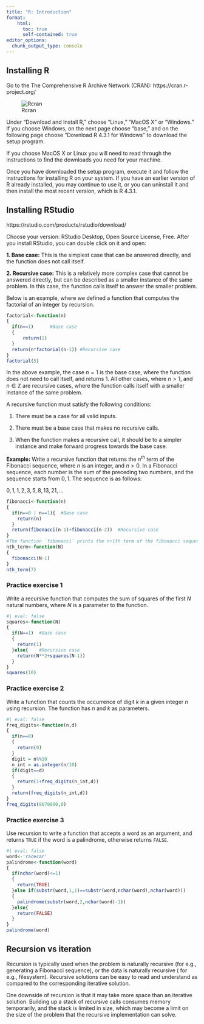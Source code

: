 ```yaml
---
title: "R: Introduction"
format:
    html:
      toc: true
      self-contained: true
editor_options: 
  chunk_output_type: console
---
```


## Installing R

Go to the The Comprehensive R Archive Network (CRAN): https://cran.r-project.org/

![Rcran](C:/Users/akl0407/Desktop/Courses/2023/Fall 2023/STAT350 Fall 2023/STAT350-class-notes/images/Rcran.jpg)

Under "Download and Install R," choose "Linux," "MacOS X" or "Windows." If you choose Windows, on the next page choose "base," and on the following page choose "Download R 4.3.1 for Windows" to download the setup program.

If you choose MacOS X or Linux you will need to read through the instructions to find the downloads you need for your machine.

Once you have downloaded the setup program, execute it and follow the instructions for installing R on your system. If you have an earlier version of R already installed, you may continue to use it, or you can uninstall it and then install the most recent version, which is R 4.3.1.

## Installing RStudio

https://rstudio.com/products/rstudio/download/

Choose your version: RStudio Desktop, Open Source License, Free. After you install RStudio, you can double click on it and open:

**1. Base case:** This is the simplest case that can be answered directly, and the function does not call itself.

**2. Recursive case:** This is a relatively more complex case that cannot be answered directly, but can be described as a smaller instance of the same problem. In this case, the function calls itself to answer the smaller problem.

Below is an example, where we defined a function that computes the factorial of an integer by recursion.

```r
factorial<-function(n)
{
  if(n==1)      #Base case
  {
      return(1)  
  }        
  return(n*factorial(n-1)) #Recursive case
}
factorial(5)
```

In the above example, the case $n=1$ is the base case, where the function does not need to call itself, and returns 1. All other cases, where $n>1$, and $n \in \mathbb{Z}$ are recursive cases, where the function calls itself with a smaller instance of the same problem.

A recursive function must satisfy the following conditions:

1.  There must be a case for all valid inputs.

2.  There must be a base case that makes no recursive calls.

3.  When the function makes a recursive call, it should be to a simpler instance and make forward progress towards the base case.

**Example:** Write a recursive function that returns the $n^{th}$ term of the Fibonacci sequence, where $n$ is an integer, and $n>0$. In a Fibonacci sequence, each number is the sum of the preceding two numbers, and the sequence starts from $0,1$. The sequence is as follows:

$0, 1, 1, 2, 3, 5, 8, 13, 21, ...$

```r
fibonacci<-function(n)
{
  if(n==0 | n==1){  #Base case
    return(n)
  }
  return(fibonacci(n-1)+fibonacci(n-2))  #Recursive case
}
#The function `fibonacci` prints the n+1th term of the fibonacci sequence when `n` is passed as an argument. Thus, we need to reduce `n` by 1 to print the nth term of the sequence. The function `nth_term` reduces `n` by 1 before passing `n` to the function `fibonacci()`.
nth_term<-function(N)
{
  fibonacci(N-1)
}
nth_term(7)
```

### Practice exercise 1

Write a recursive function that computes the sum of squares of the first $N$ natural numbers, where $N$ is a parameter to the function.

```r
#| eval: false
squares<-function(N)
{
  if(N==1)  #Base case
  {
    return(1)
  }else{    #Recursive case
    return(N**2+squares(N-1))
  }
}
squares(10)
```

### Practice exercise 2

Write a function that counts the occurrence of digit $k$ in a given integer $n$ using recursion. The function has $n$ and $k$ as parameters.

```r
#| eval: false
freq_digits<-function(n,d)
{
  if(n==0)
  {
    return(0)
  }
  digit = n%%10
  n_int = as.integer(n/10)
  if(digit==d)
  {
    return(1+freq_digits(n_int,d))
  }
  return(freq_digits(n_int,d))
}
freq_digits(8670800,0)
```

### Practice exercise 3

Use recursion to write a function that accepts a word as an argument, and returns `TRUE` if the word is a palindrome, otherwise returns `FALSE`.

```r
#| eval: false
word<-'racecar'
palindrome<-function(word)
{
  if(nchar(word)<=1)
  {
    return(TRUE)
  }else if(substr(word,1,1)==substr(word,nchar(word),nchar(word)))
  {
    palindrome(substr(word,2,nchar(word)-1))
  }else{
    return(FALSE)
  }
}
palindrome(word)
```

## Recursion vs iteration

Recursion is typically used when the problem is naturally recursive (for e.g., generating a Fibonacci sequence), or the data is naturally recursive ( for e.g., filesystem). Recursive solutions can be easy to read and understand as compared to the corresponding iterative solution.

One downside of recursion is that it may take more space than an iterative solution. Building up a stack of recursive calls consumes memory temporarily, and the stack is limited in size, which may become a limit on the size of the problem that the recursive implementation can solve.
